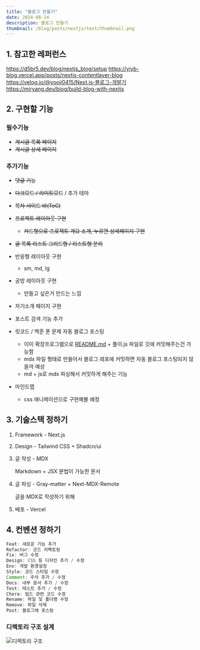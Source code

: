 ```yaml
---
title: "블로그 만들기"
date: 2024-08-24
description: 블로그 만들기
thumbnail: /blog/posts/nextjs/test/thumbnail.png
---
```


## 1. 참고한 레퍼런스

https://d5br5.dev/blog/nextjs_blog/setup
https://yiyb-blog.vercel.app/posts/nextjs-contentlayer-blog
https://velog.io/@yooji0415/Next.js-블로그-개발기
https://miryang.dev/blog/build-blog-with-nextjs

## 2. 구현할 기능

### 필수기능

-   ~~게시글 목록 페이지~~
-   ~~게시글 상세 페이지~~

### 추가기능

-   ~~댓글 기능~~
-   ~~다크모드 / 라이트모드~~ / 추가 테마
-   ~~목차 사이드 바(ToC)~~
- 	~~프로젝트 레이아웃 구현~~
    - ~~카드형으로 프로젝트 개요 소개, 누르면 상세페이지 구현~~
- 	~~글 목록 리스트 그리드형 / 리스트형 분리~~
- 	반응형 레이아웃 구현
    - sm, md, lg

- 	공방 레이아웃 구현
    - 만들고 싶은거 만드는 느낌

- 	자기소개 페이지 구현
- 	포스트 검색 기능 추가
- 	릿코드 / 백준 푼 문제 자동 블로그 포스팅
    - 이미 확장프로그램으로 [README.md](http://README.md) + 풀이.js 파일로 깃에 커밋해주는건 가능함
    - mdx 파일 형태로 만들어서 블로그 레포에 커밋하면 자동 블로그 포스팅되지 않을까 예상
    - md + js로 mdx 파싱해서 커밋하게 해주는 기능
- 	마인드맵
    - css 애니메이션으로 구현해볼 예정

## 3. 기술스택 정하기

1. Framework - Next.js
2. Design - Tailwind CSS + Shadcn/ui
3. 글 작성 - MDX

    Markdown + JSX 문법이 가능한 문서

4. 글 파싱 - Gray-matter + Next-MDX-Remote

    글을 MDX로 작성하기 위해

5. 배포 - Vercel

## 4. 컨벤션 정하기

```jsx
Feat: 새로운 기능 추가
Refactor: 코드 리팩토링
Fix: 버그 수정
Design: CSS 등 디자인 추가 / 수정
Env: 개발 환경설정
Style: 코드 스타일 수정
Comment: 주석 추가 / 수정
Docs: 내부 문서 추가 / 수정
Test: 테스트 추가 / 수정
Chore: 빌드 관련 코드 수정
Rename: 파일 및 폴더명 수정
Remove: 파일 삭제
Post: 블로그에 포스팅
```

### 디렉토리 구조 설계

![디렉토리 구조](/blog/posts/nextjs/test/imgs/1.png)